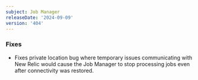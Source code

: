 ```yaml
---
subject: Job Manager
releaseDate: '2024-09-09'
version: '404'
---
```


### Fixes

* Fixes private location bug where temporary issues communicating with New Relic would cause the Job Manager to stop processing jobs even after connectivity was restored.

